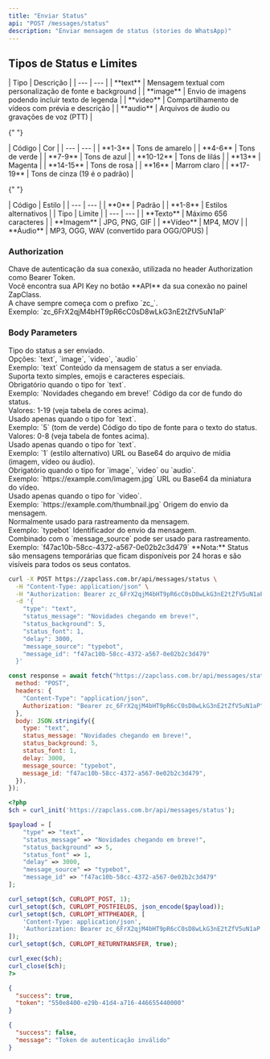 ```yaml
---
title: "Enviar Status"
api: "POST /messages/status"
description: "Enviar mensagem de status (stories do WhatsApp)"
---
```


## Tipos de Status e Limites

<AccordionGroup>
  <Accordion title="Tipos de Status" icon="list">
    | Tipo | Descrição |
    | --- | --- |
    | **text** | Mensagem textual com personalização de fonte e background |
    | **image** | Envio de imagens podendo incluir texto de legenda |
    | **video** | Compartilhamento de vídeos com prévia e descrição |
    | **audio** | Arquivos de áudio ou gravações de voz (PTT) |
  </Accordion>

{" "}

<Accordion title="Cores de Fundo" icon="palette">
  | Código | Cor | 
  | --- | --- | 
  | **1-3** | Tons de amarelo | 
  | **4-6** | Tons de verde | 
  | **7-9** | Tons de azul | 
  | **10-12** | Tons de lilás | 
  | **13** | Magenta | 
  | **14-15** | Tons de rosa | 
  | **16** | Marrom claro | 
  | **17-19** | Tons de cinza (19 é o padrão) |
</Accordion>

{" "}

<Accordion title="Fontes (para texto)" icon="font">
  | Código | Estilo | 
  | --- | --- | 
  | **0** | Padrão | 
  | **1-8** | Estilos
  alternativos |
</Accordion>

  <Accordion title="Limites" icon="triangle-exclamation">
    | Tipo | Limite |
    | --- | --- |
    | **Texto** | Máximo 656 caracteres |
    | **Imagem** | JPG, PNG, GIF |
    | **Vídeo** | MP4, MOV |
    | **Áudio** | MP3, OGG, WAV (convertido para OGG/OPUS) |
  </Accordion>
</AccordionGroup>

### Authorization

<ParamField path="api_key" type="string" required>
  Chave de autenticação da sua conexão, utilizada no header Authorization como
  Bearer Token. <br />
  Você encontra sua API Key no botão **API** da sua conexão no painel ZapClass. <br />
  A chave sempre começa com o prefixo `zc_`. <br />
  Exemplo: `zc_6FrX2qjM4bHT9pR6cC0sD8wLkG3nE2tZfV5uN1aP`
</ParamField>

### Body Parameters

<ParamField path="type" type="enum<string>" required>
  Tipo do status a ser enviado. <br />
  Opções: `text`, `image`, `video`, `audio` <br />
  Exemplo: `text`
</ParamField>

<ParamField path="status_message" type="string">
  Conteúdo da mensagem de status a ser enviada. <br />
  Suporta texto simples, emojis e caracteres especiais. <br />
  Obrigatório quando o tipo for `text`. <br />
  Exemplo: `Novidades chegando em breve!`
</ParamField>

<ParamField path="status_background" type="integer">
  Código da cor de fundo do status. <br />
  Valores: 1-19 (veja tabela de cores acima). <br />
  Usado apenas quando o tipo for `text`. <br />
  Exemplo: `5` (tom de verde)
</ParamField>

<ParamField path="status_font" type="integer">
  Código do tipo de fonte para o texto do status. <br />
  Valores: 0-8 (veja tabela de fontes acima). <br />
  Usado apenas quando o tipo for `text`. <br />
  Exemplo: `1` (estilo alternativo)
</ParamField>

<ParamField path="file" type="string">
  URL ou Base64 do arquivo de mídia (imagem, vídeo ou áudio). <br />
  Obrigatório quando o tipo for `image`, `video` ou `audio`. <br />
  Exemplo: `https://example.com/imagem.jpg`
</ParamField>

<ParamField path="thumbnail" type="string">
  URL ou Base64 da miniatura do vídeo. <br />
  Usado apenas quando o tipo for `video`. <br />
  Exemplo: `https://example.com/thumbnail.jpg`
</ParamField>

<ParamField path="message_source" type="string">
  Origem do envio da mensagem. <br />
  Normalmente usado para rastreamento da mensagem. <br />
  Exemplo: `typebot`
</ParamField>

<ParamField path="message_id" type="string">
  Identificador do envio da mensagem. <br />
  Combinado com o `message_source` pode ser usado para rastreamento. <br />
  Exemplo: `f47ac10b-58cc-4372-a567-0e02b2c3d479`
</ParamField>

<Info>
  **Nota:** Status são mensagens temporárias que ficam disponíveis por 24 horas
  e são visíveis para todos os seus contatos.
</Info>

<RequestExample>

```bash cURL
curl -X POST https://zapclass.com.br/api/messages/status \
  -H "Content-Type: application/json" \
  -H "Authorization: Bearer zc_6FrX2qjM4bHT9pR6cC0sD8wLkG3nE2tZfV5uN1aP" \
  -d '{
    "type": "text",
    "status_message": "Novidades chegando em breve!",
    "status_background": 5,
    "status_font": 1,
    "delay": 3000,
    "message_source": "typebot",
    "message_id": "f47ac10b-58cc-4372-a567-0e02b2c3d479"
  }'
```

```javascript JavaScript
const response = await fetch("https://zapclass.com.br/api/messages/status", {
  method: "POST",
  headers: {
    "Content-Type": "application/json",
    Authorization: "Bearer zc_6FrX2qjM4bHT9pR6cC0sD8wLkG3nE2tZfV5uN1aP",
  },
  body: JSON.stringify({
    type: "text",
    status_message: "Novidades chegando em breve!",
    status_background: 5,
    status_font: 1,
    delay: 3000,
    message_source: "typebot",
    message_id: "f47ac10b-58cc-4372-a567-0e02b2c3d479",
  }),
});
```

```php PHP
<?php
$ch = curl_init('https://zapclass.com.br/api/messages/status');

$payload = [
    "type" => "text",
    "status_message" => "Novidades chegando em breve!",
    "status_background" => 5,
    "status_font" => 1,
    "delay" => 3000,
    "message_source" => "typebot",
    "message_id" => "f47ac10b-58cc-4372-a567-0e02b2c3d479"
];

curl_setopt($ch, CURLOPT_POST, 1);
curl_setopt($ch, CURLOPT_POSTFIELDS, json_encode($payload));
curl_setopt($ch, CURLOPT_HTTPHEADER, [
    'Content-Type: application/json',
    'Authorization: Bearer zc_6FrX2qjM4bHT9pR6cC0sD8wLkG3nE2tZfV5uN1aP'
]);
curl_setopt($ch, CURLOPT_RETURNTRANSFER, true);

curl_exec($ch);
curl_close($ch);
?>
```

</RequestExample>

<ResponseExample>

```json 200
{
  "success": true,
  "token": "550e8400-e29b-41d4-a716-446655440000"
}
```

```json 400
{
  "success": false,
  "message": "Token de autenticação inválido"
}
```

</ResponseExample>
